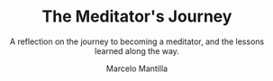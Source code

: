 ---
title: "The Meditator's Journey"
subtitle: "A reflection on the journey to becoming a meditator, and the lessons learned along the way."
summary:
author: Marcelo Mantilla
duration: 3
created: 2023-11-28
updated: 2023-11-28
---